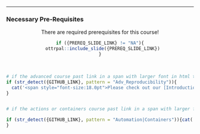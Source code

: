 
<hr>

### Necessary Pre-Requisites

<!--
Put this in some sort of box to bring attention to it
-->
<center>

:::warning
There are required prerequisites for this course!
:::

```r
if ({PREREQ_SLIDE_LINK} != "NA"){
  ottrpal::include_slide({PREREQ_SLIDE_LINK})
}
```

</center>

<br>

```r

# if the advanced course past link in a span with larger font in html to intro course
if (str_detect({GITHUB_LINK}, pattern = "Adv_Reproducibility")){
  cat('<span style="font-size:18.0pt">Please check out our [Introduction to Reproducibility Course](https://jhudatascience.org/Reproducibility_in_Cancer_Informatics).</span>')
}


# if the actions or containers course past link in a span with larger font in html to intro and advanced course

if (str_detect({GITHUB_LINK}, pattern = "Automation|Containers")){cat('<span style="font-size:18.0pt">Please check out our [Introduction to Reproducibility Course](https://jhudatascience.org/Reproducibility_in_Cancer_Informatics) and our [Advanced Reproducibility Course](https://jhudatascience.org/Adv_Reproducibility_in_Cancer_Informatics).</span>')
}
```




<!--
Is there a way to link to the pre-req course here with the info we have?
-->
